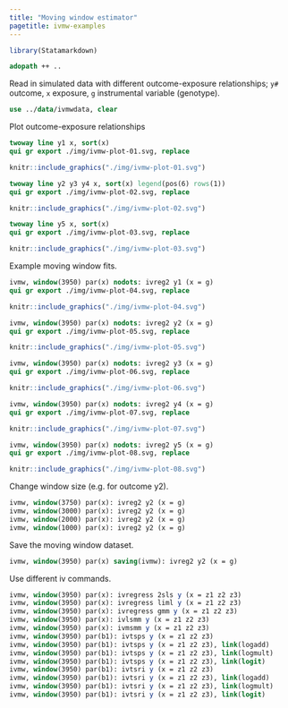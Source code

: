 ```yaml
---
title: "Moving window estimator"
pagetitle: ivmw-examples
---
```


```r
library(Statamarkdown)
```

```stata
adopath ++ ..
```

Read in simulated data with different outcome-exposure relationships; `y#` outcome, `x` exposure, `g` instrumental variable (genotype).

```stata
use ../data/ivmwdata, clear
```

Plot outcome-exposure relationships

```stata
twoway line y1 x, sort(x)
qui gr export ./img/ivmw-plot-01.svg, replace
```

```r
knitr::include_graphics("./img/ivmw-plot-01.svg")
```

```stata
twoway line y2 y3 y4 x, sort(x) legend(pos(6) rows(1))
qui gr export ./img/ivmw-plot-02.svg, replace
```

```r
knitr::include_graphics("./img/ivmw-plot-02.svg")
```

```stata
twoway line y5 x, sort(x)
qui gr export ./img/ivmw-plot-03.svg, replace
```

```r
knitr::include_graphics("./img/ivmw-plot-03.svg")
```
    
Example moving window fits.

```stata
ivmw, window(3950) par(x) nodots: ivreg2 y1 (x = g)
qui gr export ./img/ivmw-plot-04.svg, replace
```

```r
knitr::include_graphics("./img/ivmw-plot-04.svg")
```

```stata
ivmw, window(3950) par(x) nodots: ivreg2 y2 (x = g)
qui gr export ./img/ivmw-plot-05.svg, replace
```

```r
knitr::include_graphics("./img/ivmw-plot-05.svg")
```

```stata
ivmw, window(3950) par(x) nodots: ivreg2 y3 (x = g)
qui gr export ./img/ivmw-plot-06.svg, replace
```

```r
knitr::include_graphics("./img/ivmw-plot-06.svg")
```

```stata
ivmw, window(3950) par(x) nodots: ivreg2 y4 (x = g)
qui gr export ./img/ivmw-plot-07.svg, replace
```

```r
knitr::include_graphics("./img/ivmw-plot-07.svg")
```

```stata
ivmw, window(3950) par(x) nodots: ivreg2 y5 (x = g)
qui gr export ./img/ivmw-plot-08.svg, replace
```

```r
knitr::include_graphics("./img/ivmw-plot-08.svg")
```

Change window size (e.g. for outcome y2).

```stata
ivmw, window(3750) par(x): ivreg2 y2 (x = g)
ivmw, window(3000) par(x): ivreg2 y2 (x = g)
ivmw, window(2000) par(x): ivreg2 y2 (x = g)
ivmw, window(1000) par(x): ivreg2 y2 (x = g)
```

Save the moving window dataset.

```stata
ivmw, window(3950) par(x) saving(ivmw): ivreg2 y2 (x = g)
```

Use different iv commands.

```stata
ivmw, window(3950) par(x): ivregress 2sls y (x = z1 z2 z3)
ivmw, window(3950) par(x): ivregress liml y (x = z1 z2 z3)
ivmw, window(3950) par(x): ivregress gmm y (x = z1 z2 z3)
ivmw, window(3950) par(x): ivlsmm y (x = z1 z2 z3)
ivmw, window(3950) par(x): ivmsmm y (x = z1 z2 z3)
ivmw, window(3950) par(b1): ivtsps y (x = z1 z2 z3)
ivmw, window(3950) par(b1): ivtsps y (x = z1 z2 z3), link(logadd)
ivmw, window(3950) par(b1): ivtsps y (x = z1 z2 z3), link(logmult)
ivmw, window(3950) par(b1): ivtsps y (x = z1 z2 z3), link(logit)
ivmw, window(3950) par(b1): ivtsri y (x = z1 z2 z3)
ivmw, window(3950) par(b1): ivtsri y (x = z1 z2 z3), link(logadd)
ivmw, window(3950) par(b1): ivtsri y (x = z1 z2 z3), link(logmult)
ivmw, window(3950) par(b1): ivtsri y (x = z1 z2 z3), link(logit)
```
